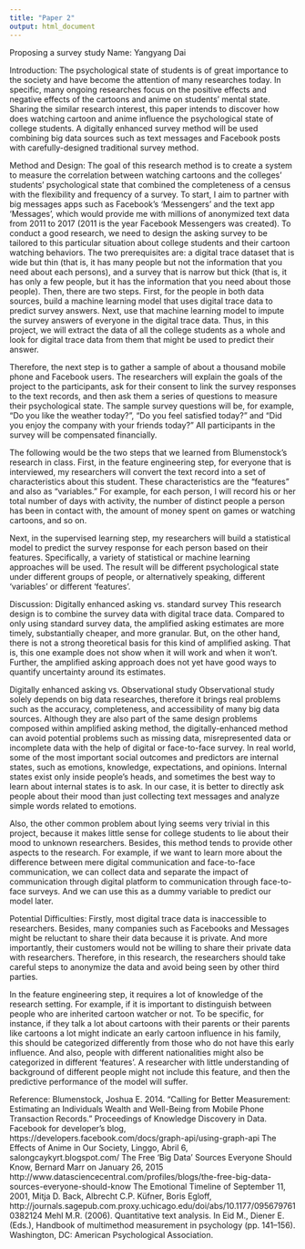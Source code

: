 ---
title: "Paper 2"
output: html_document
---

Proposing a survey study
Name: Yangyang Dai

Introduction:
The psychological state of students is of great importance to the society and have become the attention of many researches today. In specific, many ongoing researches focus on the positive effects and negative effects of the cartoons and anime on students’ mental state. Sharing the similar research interest, this paper intends to discover how does watching cartoon and anime influence the psychological state of college students.  A digitally enhanced survey method will be used combining big data sources such as text messages and Facebook posts with carefully-designed traditional survey method.  

Method and Design:
The goal of this research method is to create a system to measure the correlation between watching cartoons and the colleges’ students’ psychological state that combined the completeness of a census with the flexibility and frequency of a survey.
To start, I aim to partner with big messages apps such as Facebook’s ‘Messengers’ and the text app ‘Messages’, which would provide me with millions of anonymized text data from 2011 to 2017 (2011 is the year Facebook Messengers was created). 
To conduct a good research, we need to design the asking survey to be tailored to this particular situation about college students and their cartoon watching behaviors. The two prerequisites are: a digital trace dataset that is wide but thin (that is, it has many people but not the information that you need about each persons), and a survey that is narrow but thick (that is, it has only a few people, but it has the information that you need about those people). Then, there are two steps. First, for the people in both data sources, build a machine learning model that uses digital trace data to predict survey answers. Next, use that machine learning model to impute the survey answers of everyone in the digital trace data. Thus, in this project, we will extract the data of all the college students as a whole and look for digital trace data from them that might be used to predict their answer.

Therefore, the next step is to gather a sample of about a thousand mobile phone and Facebook users. The researchers will explain the goals of the project to the participants, ask for their consent to link the survey responses to the text records, and then ask them a series of questions to measure their psychological state. The sample survey questions will be, for example, “Do you like the weather today?”, “Do you feel satisfied today?” and “Did you enjoy the company with your friends today?” All participants in the survey will be compensated financially. 

The following would be the two steps that we learned from Blumenstock’s research in class. First, in the feature engineering step, for everyone that is interviewed, my researchers will convert the text record into a set of characteristics about this student.  These characteristics are the “features” and also as “variables.” For example, for each person, I will record his or her total number of days with activity, the number of distinct people a person has been in contact with, the amount of money spent on games or watching cartoons, and so on. 

Next, in the supervised learning step, my researchers will build a statistical model to predict the survey response for each person based on their features. Specifically, a variety of statistical or machine learning approaches will be used. 
The result will be different psychological state under different groups of people, or alternatively speaking, different ‘variables’ or different ‘features’.  

Discussion:
Digitally enhanced asking vs. standard survey 
This research design is to combine the survey data with digital trace data. Compared to only using standard survey data, the amplified asking estimates are more timely, substantially cheaper, and more granular. But, on the other hand, there is not a strong theoretical basis for this kind of amplified asking. That is, this one example does not show when it will work and when it won’t. Further, the amplified asking approach does not yet have good ways to quantify uncertainty around its estimates. 

Digitally enhanced asking vs. Observational study
Observational study solely depends on big data researches, therefore it brings real problems such as the accuracy, completeness, and accessibility of many big data sources. Although they are also part of the same design problems composed within amplified asking method, the digitally-enhanced method can avoid potential problems such as missing data, misrepresented data or incomplete data with the help of digital or face-to-face survey. In real world, some of the most important social outcomes and predictors are internal states, such as emotions, knowledge, expectations, and opinions. Internal states exist only inside people’s heads, and sometimes the best way to learn about internal states is to ask. In our case, it is better to directly ask people about their mood than just collecting text messages and analyze simple words related to emotions. 

Also, the other common problem about lying seems very trivial in this project, because it makes little sense for college students to lie about their mood to unknown researchers. Besides, this method tends to provide other aspects to the research. For example, if we want to learn more about the difference between mere digital communication and face-to-face communication, we can collect data and separate the impact of communication through digital platform to communication through face-to-face surveys. And we can use this as a dummy variable to predict our model later. 

Potential Difficulties:
Firstly, most digital trace data is inaccessible to researchers. Besides, many companies such as Facebooks and Messages might be reluctant to share their data because it is private. And more importantly, their customers would not be willing to share their private data with researchers. Therefore, in this research, the researchers should take careful steps to anonymize the data and avoid being seen by other third parties.

In the feature engineering step, it requires a lot of knowledge of the research setting. For example, if it is important to distinguish between people who are inherited cartoon watcher or not. To be specific, for instance, if they talk a lot about cartoons with their parents or their parents like cartoons a lot might indicate an early cartoon influence in his family, this should be categorized differently from those who do not have this early influence. And also, people with different nationalities might also be categorized in different ‘features’. A researcher with little understanding of background of different people might not include this feature, and then the predictive performance of the model will suffer.


Reference:
Blumenstock, Joshua E. 2014. “Calling for Better Measurement: Estimating an Individuals Wealth and Well-Being from Mobile Phone Transaction Records.” Proceedings of Knowledge Discovery in Data.
Facebook for developer’s blog, https://developers.facebook.com/docs/graph-api/using-graph-api
The Effects of Anime in Our Society, Linggo, Abril 6, salongcaykyrt.blogspot.com/
The Free 'Big Data' Sources Everyone Should Know, Bernard Marr on January 26, 2015 http://www.datasciencecentral.com/profiles/blogs/the-free-big-data-sources-everyone-should-know
The Emotional Timeline of September 11, 2001, Mitja D. Back, Albrecht C.P. Küfner, Boris Egloff, http://journals.sagepub.com.proxy.uchicago.edu/doi/abs/10.1177/0956797610382124
Mehl M.R. (2006). Quantitative text analysis. In Eid M., Diener E. (Eds.), Handbook of multimethod measurement in psychology (pp. 141–156). Washington, DC: American Psychological Association.
 
 
 


